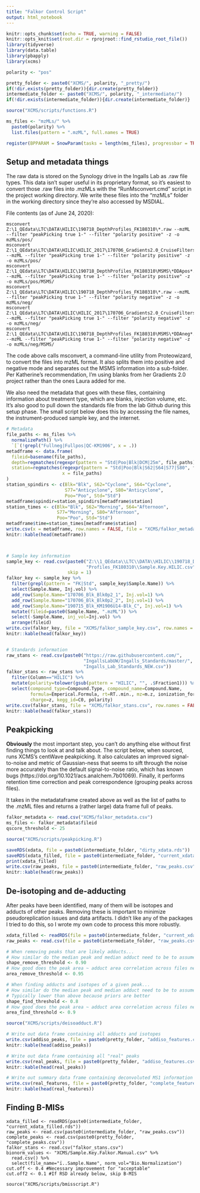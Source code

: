 ```yaml
---
title: "Falkor Control Script"
output: html_notebook
---
```


```r
knitr::opts_chunk$set(echo = TRUE, warning = FALSE)
knitr::opts_knit$set(root.dir = rprojroot::find_rstudio_root_file())
library(tidyverse)
library(data.table)
library(pbapply)
library(xcms)
```

```r
polarity <- "pos"

pretty_folder <- paste0("XCMS/", polarity, "_pretty/")
if(!dir.exists(pretty_folder)){dir.create(pretty_folder)}
intermediate_folder <- paste0("XCMS/", polarity, "_intermediate/")
if(!dir.exists(intermediate_folder)){dir.create(intermediate_folder)}

source("XCMS/scripts/functions.R")

ms_files <- "mzMLs/" %>%
  paste0(polarity) %>%
  list.files(pattern = ".mzML", full.names = TRUE) 

register(BPPARAM = SnowParam(tasks = length(ms_files), progressbar = TRUE))
```

## Setup and metadata things

The raw data is stored on the Synology drive in the Ingalls Lab as .raw file types. This data isn't super useful in its proprietary format, so it's easiest to convert those .raw files into .mzMLs with the "RunMsconvert.cmd" script in the project working directory. We write these files into the "mzMLs" folder in the working directory since they're also accessed by MSDIAL.

File contents (as of June 24, 2020):

```
msconvert Z:\1_QEdata\LTC\DATA\HILIC\190718_DepthProfiles_FK180310\*.raw --mzML --filter "peakPicking true 1-" --filter "polarity positive" -z -o mzMLs/pos/
msconvert Z:\1_QEdata\LTC\DATA\HILIC\HILIC_2017\170706_Gradients2.0_CruiseFilters_2\170706_Blk_Blk0p2_?.raw --mzML --filter "peakPicking true 1-" --filter "polarity positive" -z -o mzMLs/pos/
msconvert Z:\1_QEdata\LTC\DATA\HILIC\190718_DepthProfiles_FK180310\MSMS\*DDApos*.raw --mzML --filter "peakPicking true 1-" --filter "polarity positive" -z -o mzMLs/pos/MSMS/
msconvert Z:\1_QEdata\LTC\DATA\HILIC\190718_DepthProfiles_FK180310\*.raw --mzML --filter "peakPicking true 1-" --filter "polarity negative" -z -o mzMLs/neg/
msconvert Z:\1_QEdata\LTC\DATA\HILIC\HILIC_2017\170706_Gradients2.0_CruiseFilters_2\170706_Blk_Blk0p2_?.raw --mzML --filter "peakPicking true 1-" --filter "polarity negative" -z -o mzMLs/neg/
msconvert Z:\1_QEdata\LTC\DATA\HILIC\190718_DepthProfiles_FK180310\MSMS\*DDAneg*.raw --mzML --filter "peakPicking true 1-" --filter "polarity negative" -z -o mzMLs/neg/MSMS/
```

The code above calls msconvert, a command-line utility from Proteowizard, to convert the files into mzML format. It also splits them into positive and negative mode and separates out the MSMS information into a sub-folder. Per Katherine's recommendation, I'm using blanks from her Gradients 2.0 project rather than the ones Laura added for me.

We also need the metadata that goes with these files, containing information about treatment type, which are blanks, injection volume, etc. It's also good to pull down the standards file from the lab Github during this setup phase. The small script below does this by accessing the file names, the instrument-produced sample key, and the internet.

```r
# Metadata
file_paths <- ms_files %>%
  normalizePath() %>%
  `[`(!grepl("Fullneg|Fullpos|QC-KM1906", x = .))
metadframe <- data.frame(
  fileid=basename(file_paths),
  depth=regmatches(regexpr(pattern = "Std|Poo|Blk|DCM|25m", file_paths), x = file_paths),
  station=regmatches(regexpr(pattern = "Std|Poo|Blk|S62|S64|S77|S80", file_paths), 
                     x = file_paths)
)
station_spindirs <- c(Blk="Blk", S62="Cyclone", S64="Cyclone", 
                      S77="Anticyclone", S80="Anticyclone",
                      Poo="Poo", Std="Std")
metadframe$spindir=station_spindirs[metadframe$station]
station_times <- c(Blk="Blk", S62="Morning", S64="Afternoon", 
                   S77="Morning", S80="Afternoon",
                   Poo="Poo", Std="Std")
metadframe$time=station_times[metadframe$station]
write.csv(x = metadframe, row.names = FALSE, file = "XCMS/falkor_metadata.csv")
knitr::kable(head(metadframe))



# Sample key information
sample_key <- read.csv(paste0("Z:\\1_QEdata\\LTC\\DATA\\HILIC\\190718_Depth",
                              "Profiles_FK180310\\Sample.Key.HILIC.csv"),
                       skip = 1)
falkor_key <- sample_key %>%
  filter(grepl(pattern = "FK|Std", sample_key$Sample.Name)) %>%
  select(Sample.Name, Inj.vol) %>%
  add_row(Sample.Name="170706_Blk_Blk0p2_1", Inj.vol=1) %>%
  add_row(Sample.Name="170706_Blk_Blk0p2_2", Inj.vol=1) %>%
  add_row(Sample.Name="190715_Blk_KM1906U14-Blk_C", Inj.vol=1) %>%
  mutate(fileid=paste0(Sample.Name, ".mzML")) %>%
  select(-Sample.Name, inj_vol=Inj.vol) %>%
  arrange(fileid)
write.csv(falkor_key, file = "XCMS/falkor_sample_key.csv", row.names = FALSE)
knitr::kable(head(falkor_key))


# Standards information
raw_stans <- read.csv(paste0("https://raw.githubusercontent.com/",
                             "IngallsLabUW/Ingalls_Standards/master/",
                             "Ingalls_Lab_Standards_NEW.csv"))
falkor_stans <- raw_stans %>%
  filter(Column=="HILIC") %>%
  mutate(polarity=tolower(gsub(pattern = "HILIC", "", .$Fraction1))) %>%
  select(compound_type=Compound.Type, compound_name=Compound.Name, 
         formula=Emperical.Formula, rt=RT..min., mz=m.z, ionization_form,
         charge=z, kegg_id=C0, polarity)
write.csv(falkor_stans, file = "XCMS/falkor_stans.csv", row.names = FALSE)
knitr::kable(head(falkor_stans))
```

## Peakpicking

**Obviously** the most important step, you can't do anything else without first finding things to look at and talk about. The script below, when sourced, runs XCMS's centWave peakpicking. It also calculates an improved signal-to-noise and metric of Gaussian-ness that seems to sift through the noise more accurately than the default signal-to-noise ratio, which has known bugs (https://doi.org/10.1021/acs.analchem.7b01069). Finally, it performs retention time correction and peak correspondence (grouping peaks across files).

It takes in the metadataframe created above as well as the list of paths to the .mzML files and returns a (rather large) data frame full of peaks. 

```r

falkor_metadata <- read.csv("XCMS/falkor_metadata.csv")
ms_files <- falkor_metadata$fileid
qscore_threshold <- 25

source("XCMS/scripts/peakpicking.R")

saveRDS(xdata, file = paste0(intermediate_folder, "dirty_xdata.rds"))
saveRDS(xdata_filled, file = paste0(intermediate_folder, "current_xdata_filled.rds"))
print(xdata_filled)
write.csv(raw_peaks, file = paste0(intermediate_folder, "raw_peaks.csv"), row.names = FALSE)
knitr::kable(head(raw_peaks))
```

## De-isotoping and de-adducting

After peaks have been identified, many of them will be isotopes and adducts of other peaks. Removing these is important to minimize pseudoreplication issues and data artifacts. I didn't like any of the packages I tried to do this, so I wrote my own code to process this more robustly.

```r
xdata_filled <- readRDS(file = paste0(intermediate_folder, "current_xdata_filled.rds"))
raw_peaks <- read.csv(file = paste0(intermediate_folder, "raw_peaks.csv"))

# When removing peaks that are likely adducts...
# How similar do the median peak and median adduct need to be to assume adduct?
shape_remove_threshold <- 0.90
# How good does the peak area ~ adduct area correlation across files need to be to assume adduct?
area_remove_threshold <- 0.95

# When finding adducts and isotopes of a given peak...
# How similar do the median peak and median adduct need to be to assume adduct?
# Typically lower than above because priors are better
shape_find_threshold <- 0.8
# How good does the peak area ~ adduct area correlation across files need to be to assume adduct?
area_find_threshold <- 0.9

source("XCMS/scripts/deisoadduct.R")

# Write out data frame containing all adducts and isotopes
write.csv(addiso_peaks, file = paste0(pretty_folder, "addiso_features.csv"), row.names = FALSE)
knitr::kable(head(addiso_peaks))

# Write out data frame containing all "real" peaks
write.csv(real_peaks, file = paste0(pretty_folder, "addiso_features.csv"), row.names = FALSE)
knitr::kable(head(real_peaks))

# Write out summary data frame containing deconvoluted MS1 information
write.csv(real_features, file = paste0(pretty_folder, "complete_features.csv"), row.names = FALSE)
knitr::kable(head(real_features))
```

## Finding B-MISs

```B-MIS
xdata_filled <- readRDS(paste0(intermediate_folder, "current_xdata_filled.rds"))
raw_peaks <- read.csv(paste0(intermediate_folder, "raw_peaks.csv"))
complete_peaks <- read.csv(paste0(pretty_folder, "complete_peaks.csv"))
falkor_stans <- read.csv("falkor_stans.csv")
bionorm_values <- "XCMS/Sample.Key.Falkor.Manual.csv" %>%
  read.csv() %>%
  select(file_name="ï..Sample.Name", norm_vol="Bio.Normalization")
cut.off <- 0.4 #Necessary improvement for "acceptable"
cut.off2 <- 0.1 #If RSD already below, skip B-MIS

source("XCMS/scripts/bmisscript.R")
```

